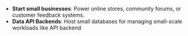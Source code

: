 - **Start small businesses**: Power online stores, community forums, or customer feedback systems.
- **Data API Backends**: Host small databases for managing small-scale workloads like API backend